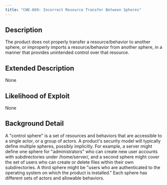 ```yaml
---
title: "CWE-669: Incorrect Resource Transfer Between Spheres"
---
```


## Description
The product does not properly transfer a resource/behavior to another sphere, or improperly imports a resource/behavior from another sphere, in a manner that provides unintended control over that resource.

## Extended Description
None

## Likelihood of Exploit
None

## Background Detail
A "control sphere" is a set of resources and behaviors that are accessible to a single actor, or a group of actors. A product's security model will typically define multiple spheres, possibly implicitly. For example, a server might define one sphere for "administrators" who can create new user accounts with subdirectories under /home/server/, and a second sphere might cover the set of users who can create or delete files within their own subdirectories. A third sphere might be "users who are authenticated to the operating system on which the product is installed." Each sphere has different sets of actors and allowable behaviors.
        